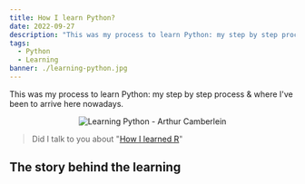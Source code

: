 ```yaml
---
title: How I learn Python?
date: 2022-09-27
description: "This was my process to learn Python: my step by step process & where I've been to arrive here nowadays."
tags:
  - Python
  - Learning
banner: ./learning-python.jpg
---
```


This was my process to learn Python: my step by step process & where I've been to arrive here nowadays.

<p align="center">
  <img src="./learning-python.jpg" alt="Learning Python - Arthur Camberlein" title="How and where to learn Python?" />
</p>

> Did I talk to you about "[How I learned R](/how-i-learn-r)"

## The story behind the learning


